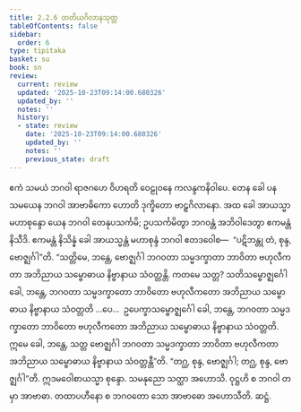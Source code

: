```yaml
---
title: 2.2.6 တတိယဂိလာနသုတ္တ
tableOfContents: false
sidebar:
  order: 6
type: tipitaka
basket: su
book: sn
review:
  current: review
  updated: '2025-10-23T09:14:00.680326'
  updated_by: ''
  notes: ''
  history:
  - state: review
    date: '2025-10-23T09:14:00.680326'
    updated_by: ''
    notes: ''
    previous_state: draft
---
```



<ReviewStatus review={frontmatter.review} showDetails={true} />

<HypothesisAnnotation frontmatter={frontmatter} />

<DynamicBreadcrumb />

<Division number="197" book="sn" e="ch" v="18" p="308">

<Paragraph number="442" book="sn">
ဧကံ သမယံ ဘဂဝါ ရာဇဂဟေ ဝိဟရတိ ဝေဠုဝနေ ကလန္ဒကနိဝါပေ. တေန ခေါ ပန သမယေန ဘဂဝါ အာဗာဓိကော ဟောတိ ဒုက္ခိတော ဗာဠှဂိလာနော. အထ ခေါ အာယသ္မာ မဟာစုန္ဒော ယေန ဘဂဝါ တေနုပသင်္ကမိ; ဥပသင်္ကမိတွာ ဘဂဝန္တံ အဘိဝါဒေတွာ ဧကမန္တံ နိသီဒိ. ဧကမန္တံ နိသိန္နံ ခေါ အာယသ္မန္တံ မဟာစုန္ဒံ ဘဂဝါ ဧတဒဝေါစ—  “ပဋိဘန္တု တံ, စုန္ဒ, ဗောဇ္ဈင်္ဂါ”တိ.
</Paragraph>

<Paragraph number="443" book="sn">
“သတ္တိမေ, ဘန္တေ, ဗောဇ္ဈင်္ဂါ ဘဂဝတာ သမ္မဒက္ခာတာ ဘာဝိတာ ဗဟုလီကတာ အဘိညာယ သမ္ဗောဓာယ နိဗ္ဗာနာယ သံဝတ္တန္တိ. ကတမေ သတ္တ? သတိသမ္ဗောဇ္ဈင်္ဂေါ ခေါ, ဘန္တေ, ဘဂဝတာ သမ္မဒက္ခာတော ဘာဝိတော ဗဟုလီကတော အဘိညာယ သမ္ဗောဓာယ နိဗ္ဗာနာယ သံဝတ္တတိ …ပေ…  ဥပေက္ခာသမ္ဗောဇ္ဈင်္ဂေါ ခေါ, ဘန္တေ, ဘဂဝတာ သမ္မဒက္ခာတော ဘာဝိတော ဗဟုလီကတော အဘိညာယ သမ္ဗောဓာယ နိဗ္ဗာနာယ သံဝတ္တတိ. ဣမေ ခေါ, ဘန္တေ, သတ္တ ဗောဇ္ဈင်္ဂါ ဘဂဝတာ သမ္မဒက္ခာတာ ဘာဝိတာ ဗဟုလီကတာ အဘိညာယ သမ္ဗောဓာယ နိဗ္ဗာနာယ သံဝတ္တန္တီ”တိ. “တဂ္ဃ, စုန္ဒ, ဗောဇ္ဈင်္ဂါ; တဂ္ဃ, စုန္ဒ, ဗောဇ္ဈင်္ဂါ”တိ.
</Paragraph>

<Paragraph number="444" book="sn">
ဣဒမဝေါစာယသ္မာ စုန္ဒော. သမနုညော သတ္ထာ အဟောသိ. ဝုဋ္ဌဟိ စ ဘဂဝါ တမှာ အာဗာဓာ. တထာပဟီနော စ ဘဂဝတော သော အာဗာဓော အဟောသီတိ.

</Paragraph>
</Division>

<Paragraph number="445" type="center" book="sn">
ဆဋ္ဌံ.
</Paragraph>